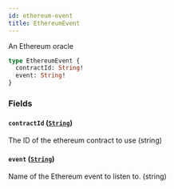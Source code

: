 ```yaml
---
id: ethereum-event
title: EthereumEvent
---
```



An Ethereum oracle

```graphql
type EthereumEvent {
  contractId: String!
  event: String!
}
```


### Fields

#### `contractId` ([`String`](/docs/mainnet/graphql/scalars/string))

The ID of the ethereum contract to use (string)


#### `event` ([`String`](/docs/mainnet/graphql/scalars/string))

Name of the Ethereum event to listen to. (string)




